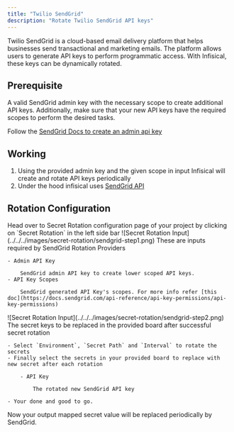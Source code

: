 ```yaml
---
title: "Twilio SendGrid"
description: "Rotate Twilio SendGrid API keys"
---
```


Twilio SendGrid is a cloud-based email delivery platform that helps businesses send transactional and marketing emails.
The platform allows users to generate API keys to perform programmatic access. With Infisical, these keys can be dynamically rotated.

## Prerequisite

A valid SendGrid admin key with the necessary scope to create additional API keys. Additionally, make sure that your new API keys have the required scopes to perform the desired tasks.

Follow the [SendGrid Docs to create an admin api key](https://docs.sendgrid.com/ui/account-and-settings/api-keys)

## Working

1. Using the provided admin key and the given scope in input Infisical will create and rotate API keys periodically
2. Under the hood infisical uses [SendGrid API](https://docs.sendgrid.com/api-reference/api-keys/create-api-keys)

## Rotation Configuration

<Steps>
  <Step title="Open Secret Rotation Page">
	Head over to Secret Rotation configuration page of your project by clicking on `Secret Rotation` in the left side bar 
  </Step>
  <Step title="Click on Twilio SendGrid Card" />
  <Step title="Provide the inputs">
![Secret Rotation Input](../../../images/secret-rotation/sendgrid-step1.png)
  	These are inputs required by SendGrid Rotation Providers

	- Admin API Key

		SendGrid admin API key to create lower scoped API keys.
	- API Key Scopes

		SendGrid generated API Key's scopes. For more info refer [this doc](https://docs.sendgrid.com/api-reference/api-key-permissions/api-key-permissions)
  </Step>
  <Step title="Configure the output secret mapping">
![Secret Rotation Input](../../../images/secret-rotation/sendgrid-step2.png)
  	The secret keys to be replaced in the provided board after successful secret rotation

	- Select `Environment`, `Secret Path` and `Interval` to rotate the secrets
	- Finally select the secrets in your provided board to replace with new secret after each rotation

		- API Key

			The rotated new SendGrid API key

	- Your done and good to go.
  </Step>
</Steps>

Now your output mapped secret value will be replaced periodically by SendGrid.	
